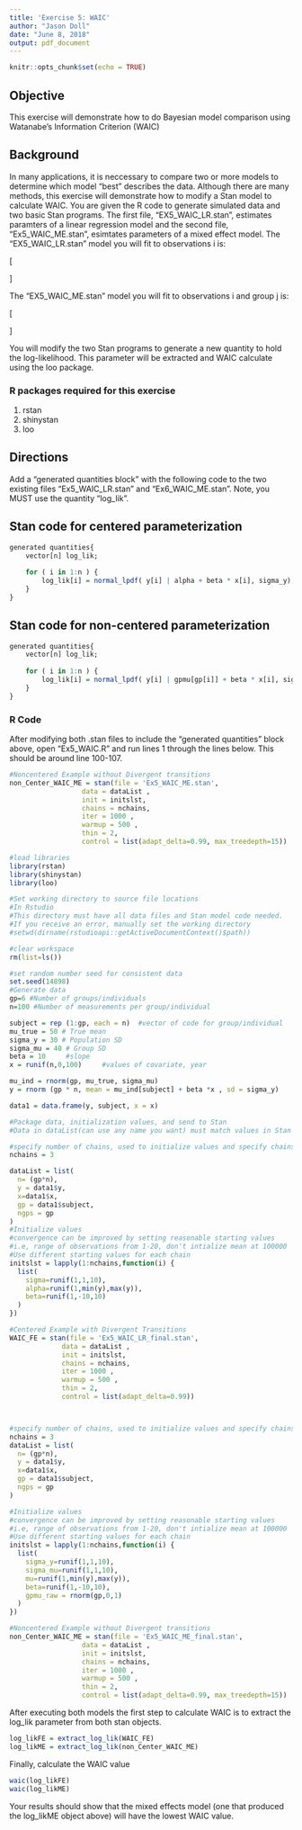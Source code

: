 ```yaml
---
title: 'Exercise 5: WAIC'
author: "Jason Doll"
date: "June 8, 2018"
output: pdf_document
---
```


```r
knitr::opts_chunk$set(echo = TRUE)
```

## Objective
This exercise will demonstrate how to do Bayesian model comparison using Watanabe's Information Criterion (WAIC)

## Background
In many applications, it is neccessary to compare two or more models to determine which model "best" describes the data. Although there are many methods, this exercise will demonstrate how to modify a Stan model to calculate WAIC. You are given the R code to generate simulated data and two basic Stan programs. The first file, "EX5_WAIC_LR.stan", estimates paramters of a linear regression model and the second file, "Ex5_WAIC_ME.stan", esimtates parameters of a mixed effect model. The "EX5_WAIC_LR.stan" model you will fit to observations i is:

\[
\begin{aligned}
\text{Model:} \hspace{1cm} \text{y}_i &= \alpha + \beta \text{X}_i + \epsilon_i\\
\hspace{1cm} \epsilon_i &\sim \text{Normal}(0, \sigma)\\
\text{Priors:} \hspace{1cm} \alpha &\sim \text{Normal}(0, 100)\\
\hspace{1cm} \beta &\sim \text{Normal}(0, 100)\\
\sigma &\sim \text{half-cauchy}(0, 5)
\end{aligned}
\]

The "EX5_WAIC_ME.stan" model you will fit to observations i and group j is:

\[
\begin{aligned}
\text{Model:} \hspace{1cm} \text{y}_i &= \alpha_{j[i]} + \beta \text{X}_i + \epsilon_i\\
\hspace{1cm} \epsilon_i &\sim \text{Normal}(0, \sigma)\\
\text{Priors:}\hspace{1cm} \alpha_j &\sim \text{Normal}(\mu, \tau)\\
\hspace{1cm} \mu &\sim \text{Normal}(0, 100)\\
\hspace{1cm} \tau &\sim \text{half-cauchy}(0, 5)\\
\hspace{1cm} \beta &\sim \text{Normal}(0, 100)\\
\sigma &\sim \text{half-cauchy}(0, 5)
\end{aligned}
\]

You will modify the two Stan programs to generate a new quantity to hold the log-likelihood. This parameter will be extracted and WAIC calculate using the loo package. 

### R packages required for this exercise
1. rstan
2. shinystan
3. loo

## Directions
Add a "generated quantities block" with the following code to the two existing files "Ex5_WAIC_LR.stan" and "Ex6_WAIC_ME.stan". Note, you MUST use the quantity "log_lik".

## Stan code for centered parameterization
```r
generated quantities{
    vector[n] log_lik;
    
    for ( i in 1:n ) {
        log_lik[i] = normal_lpdf( y[i] | alpha + beta * x[i], sigma_y);
    }
}

```

## Stan code for non-centered parameterization
```r
generated quantities{
    vector[n] log_lik;
    
    for ( i in 1:n ) {
        log_lik[i] = normal_lpdf( y[i] | gpmu[gp[i]] + beta * x[i], sigma_y);
    }
}

```

### R Code
After modifying both .stan files to include the "generated quantities" block above, open "Ex5_WAIC.R" and run lines 1 through the lines below. This should be around line 100-107.
```r
#Noncentered Example without Divergent transitions
non_Center_WAIC_ME = stan(file = 'Ex5_WAIC_ME.stan',
                  data = dataList , 
                  init = initslst,
                  chains = nchains,
                  iter = 1000 ,
                  warmup = 500 , 
                  thin = 2,
                  control = list(adapt_delta=0.99, max_treedepth=15))
```

```r

#load libraries
library(rstan)
library(shinystan)
library(loo)

#Set working directory to source file locations
#In Rstudio 
#This directory must have all data files and Stan model code needed.
#If you receive an error, manually set the working directory
#setwd(dirname(rstudioapi::getActiveDocumentContext()$path))

#clear workspace
rm(list=ls())

#set random number seed for consistent data
set.seed(14898) 
#Generate data
gp=6 #Number of groups/individuals
n=100 #Number of measurements per group/individual

subject = rep (1:gp, each = n)  #vector of code for group/individual
mu_true = 50 # True mean
sigma_y = 30 # Population SD
sigma_mu = 40 # Group SD
beta = 10     #slope
x = runif(n,0,100)     #values of covariate, year

mu_ind = rnorm(gp, mu_true, sigma_mu)
y = rnorm (gp * n, mean = mu_ind[subject] + beta *x , sd = sigma_y)

data1 = data.frame(y, subject, x = x)

#Package data, initialization values, and send to Stan
#Data in dataList(can use any name you want) must match values in Stan data block

#specify number of chains, used to initialize values and specify chains
nchains = 3

dataList = list(
  n= (gp*n),
  y = data1$y,
  x=data1$x,
  gp = data1$subject,
  ngps = gp
)
#Initialize values
#convergence can be improved by setting reasonable starting values
#i.e, range of observations from 1-20, don't intialize mean at 100000
#Use different starting values for each chain
initslst = lapply(1:nchains,function(i) {
  list(
    sigma=runif(1,1,10),
    alpha=runif(1,min(y),max(y)),
    beta=runif(1,-10,10)
  )
})

#Centered Example with Divergent Transitions
WAIC_FE = stan(file = 'Ex5_WAIC_LR_final.stan',
             data = dataList , 
             init = initslst,
             chains = nchains,
             iter = 1000 ,
             warmup = 500 , 
             thin = 2,
             control = list(adapt_delta=0.99))



#specify number of chains, used to initialize values and specify chains
nchains = 3
dataList = list(
  n= (gp*n),
  y = data1$y,
  x=data1$x,
  gp = data1$subject,
  ngps = gp
)

#Initialize values
#convergence can be improved by setting reasonable starting values
#i.e, range of observations from 1-20, don't intialize mean at 100000
#Use different starting values for each chain
initslst = lapply(1:nchains,function(i) {
  list(
    sigma_y=runif(1,1,10),
    sigma_mu=runif(1,1,10),
    mu=runif(1,min(y),max(y)),
    beta=runif(1,-10,10),
    gpmu_raw = rnorm(gp,0,1)
  )
})

#Noncentered Example without Divergent transitions
non_Center_WAIC_ME = stan(file = 'Ex5_WAIC_ME_final.stan',
                  data = dataList , 
                  init = initslst,
                  chains = nchains,
                  iter = 1000 ,
                  warmup = 500 , 
                  thin = 2,
                  control = list(adapt_delta=0.99, max_treedepth=15))


```
After executing both models the first step to calculate WAIC is to extract the log_lik parameter from both stan objects.

```r
log_likFE = extract_log_lik(WAIC_FE)
log_likME = extract_log_lik(non_Center_WAIC_ME)
```

Finally, calculate the WAIC value
```r
waic(log_likFE)
waic(log_likME)
```

Your results should show that the mixed effects model (one that produced the log_likME object above) will have the lowest WAIC value.

